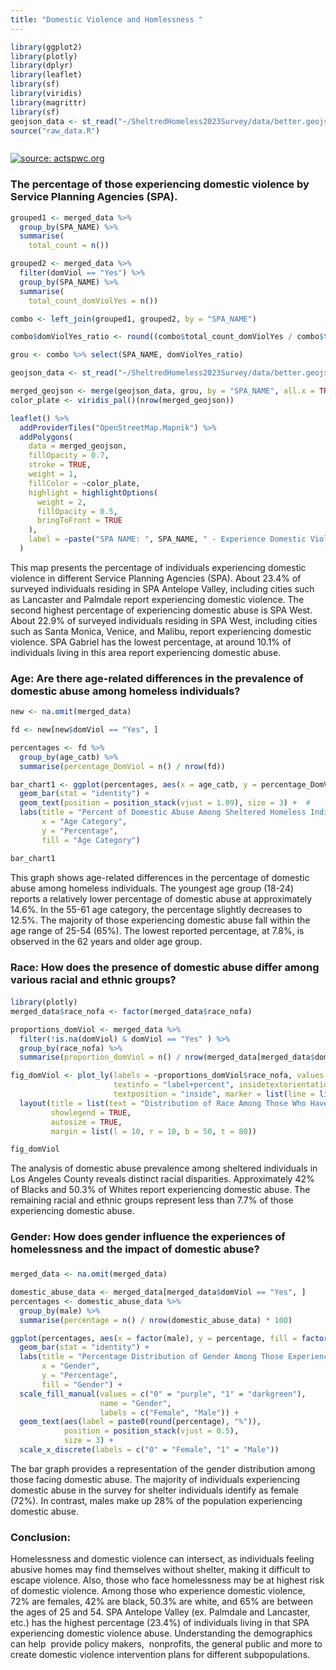```yaml
---
title: "Domestic Violence and Homlessness "
---
```


```r

library(ggplot2)
library(plotly)
library(dplyr)
library(leaflet)
library(sf)
library(viridis)
library(magrittr)
library(sf)
geojson_data <- st_read("~/SheltredHomeless2023Survey/data/better.geojson", quiet = TRUE)
source("raw_data.R")



```

[![source: actspwc.org](images/grafic-background-violence.jpg)](https://www.actspwc.org/services/domestic-violence?page_id=67?page_id=67?page_id=21?page_id=67?page_id=67?page_id=21?page_id=21?page_id=67?page_id=21?page_id=21?page_id=67?page_id=21?page_id=21?page_id=67?page_id=67?page_id=21?page_id=67?page_id=21?page_id=67?page_id=67?page_id=21?page_id=21?page_id=67?page_id=67?page_id=21?page_id=67?page_id=21?page_id=67?page_id=21?page_id=67?page_id=21?tmpl=component&print=1?tmpl=component&print=1?tmpl=component&print=1)

### The percentage of those experiencing domestic violence by Service Planning Agencies (SPA).

```r

grouped1 <- merged_data %>%
  group_by(SPA_NAME) %>%
  summarise(
    total_count = n())

grouped2 <- merged_data %>%
  filter(domViol == "Yes") %>%
  group_by(SPA_NAME) %>%
  summarise(
    total_count_domViolYes = n())

combo <- left_join(grouped1, grouped2, by = "SPA_NAME")

combo$domViolYes_ratio <- round((combo$total_count_domViolYes / combo$total_count) * 100, 2)

grou <- combo %>% select(SPA_NAME, domViolYes_ratio)

geojson_data <- st_read("~/SheltredHomeless2023Survey/data/better.geojson", quiet = TRUE)

merged_geojson <- merge(geojson_data, grou, by = "SPA_NAME", all.x = TRUE)
color_plate <- viridis_pal()(nrow(merged_geojson))

leaflet() %>%
  addProviderTiles("OpenStreetMap.Mapnik") %>%
  addPolygons(
    data = merged_geojson,  
    fillOpacity = 0.7,
    stroke = TRUE,
    weight = 1,
    fillColor = ~color_plate,
    highlight = highlightOptions(
      weight = 2,
      fillOpacity = 0.5,
      bringToFront = TRUE
    ),
    label = ~paste("SPA NAME: ", SPA_NAME, " - Experience Domestic Violence (%): ", domViolYes_ratio)
  )

```

This map presents the percentage of individuals experiencing domestic violence in different Service Planning Agencies (SPA). About 23.4% of surveyed individuals residing in SPA Antelope Valley, including cities such as Lancaster and Palmdale report experiencing domestic violence. The second highest percentage of experiencing domestic abuse is SPA West. About 22.9% of surveyed individuals residing in SPA West, including cities such as Santa Monica, Venice, and Malibu, report experiencing domestic violence. SPA Gabriel has the lowest percentage, at around 10.1% of individuals living in this area report experiencing domestic abuse.

### **Age: Are there age-related differences in the prevalence of domestic abuse among homeless individuals?**

```r
new <- na.omit(merged_data)

fd <- new[new$domViol == "Yes", ]

percentages <- fd %>%
  group_by(age_catb) %>%
  summarise(percentage_DomViol = n() / nrow(fd))

bar_chart1 <- ggplot(percentages, aes(x = age_catb, y = percentage_DomViol, fill = age_catb, label = scales::percent(percentage_DomViol))) +
  geom_bar(stat = "identity") +
  geom_text(position = position_stack(vjust = 1.09), size = 3) +  #
  labs(title = "Percent of Domestic Abuse Among Sheltered Homeless Individuals by Age",
       x = "Age Category",
       y = "Percentage",
       fill = "Age Category")

bar_chart1


```

This graph shows age-related differences in the percentage of domestic abuse among homeless individuals. The youngest age group (18-24) reports a relatively lower percentage of domestic abuse at approximately 14.6%. In the 55-61 age category, the percentage slightly decreases to 12.5%. The majority of those experiencing domestic abuse fall within the age range of 25-54 (65%). The lowest reported percentage, at 7.8%, is observed in the 62 years and older age group.

### Race: How does the presence of domestic abuse differ among various racial and ethnic groups?

#### 

```r

library(plotly)
merged_data$race_nofa <- factor(merged_data$race_nofa)

proportions_domViol <- merged_data %>%
  filter(!is.na(domViol) & domViol == "Yes" ) %>%
  group_by(race_nofa) %>%
  summarise(proportion_domViol = n() / nrow(merged_data[merged_data$domViol == "Yes", ]))

fig_domViol <- plot_ly(labels = ~proportions_domViol$race_nofa, values = ~proportions_domViol$proportion_domViol, type = "pie",
                       textinfo = "label+percent", insidetextorientation = "radial",
                       textposition = "inside", marker = list(line = list(color = "white", width = 1))) %>%
  layout(title = list(text = "Distribution of Race Among Those Who Have Experienced Domestic Abuse"),
         showlegend = TRUE,
         autosize = TRUE,
         margin = list(l = 10, r = 10, b = 50, t = 80))

fig_domViol


```

The analysis of domestic abuse prevalence among sheltered individuals in Los Angeles County reveals distinct racial disparities. Approximately 42% of Blacks and 50.3% of Whites report experiencing domestic abuse. The remaining racial and ethnic groups represent less than 7.7% of those experiencing domestic abuse.

### 

### Gender: How does gender influence the experiences of homelessness and the impact of domestic abuse?

### 

```r


merged_data <- na.omit(merged_data)

domestic_abuse_data <- merged_data[merged_data$domViol == "Yes", ]
percentages <- domestic_abuse_data %>%
  group_by(male) %>%
  summarise(percentage = n() / nrow(domestic_abuse_data) * 100)

ggplot(percentages, aes(x = factor(male), y = percentage, fill = factor(male))) +
  geom_bar(stat = "identity") +
  labs(title = "Percentage Distribution of Gender Among Those Experiencing Domestic Abuse",
       x = "Gender",
       y = "Percentage",
       fill = "Gender") +
  scale_fill_manual(values = c("0" = "purple", "1" = "darkgreen"),
                    name = "Gender",
                    labels = c("Female", "Male")) +
  geom_text(aes(label = paste0(round(percentage), "%")),
            position = position_stack(vjust = 0.5),
            size = 3) + 
  scale_x_discrete(labels = c("0" = "Female", "1" = "Male")) 

```

The bar graph provides a representation of the gender distribution among those facing domestic abuse. The majority of individuals experiencing domestic abuse in the survey for shelter individuals identify as female (72%). In contrast, males make up 28% of the population experiencing domestic abuse.

### Conclusion:

Homelessness and domestic violence can intersect, as individuals feeling abusive homes may find themselves without shelter, making it difficult to escape violence. Also, those who face homelessness may be at highest risk of domestic violence. Among those who experience domestic violence, 72% are females, 42% are black, 50.3% are white, and 65% are between the ages of 25 and 54. SPA Antelope Valley (ex. Palmdale and Lancaster, etc.) has the highest percentage (23.4%) of individuals living in that SPA experiencing domestic violence abuse. Understanding the demographics can help  provide policy makers,  nonprofits, the general public and more to create domestic violence intervention plans for different subpopulations.
